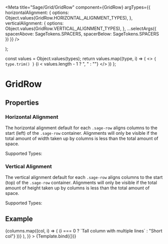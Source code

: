 




<Meta
  title="Sage/Grid/GridRow"
  component={GridRow}
  argTypes={{
    horizontalAlignment: {
      options: Object.values(GridRow.HORIZONTAL_ALIGNMENT_TYPES),
    },
    verticalAlignment: {
      options: Object.values(GridRow.VERTICAL_ALIGNMENT_TYPES),
    },
    ...selectArgs({
      spacerAbove: SageTokens.SPACERS,
      spacerBelow: SageTokens.SPACERS
    })
  }}
/>


  <Grid>
    <GridRow {...args} />
  </Grid>
);

  const values = Object.values(types);
  return values.map((type, i) => (
    <>
      <code>{ type.trim() }</code>
      {i < values.length - 1 ? ", " : ""}
    </>
  ))
};

# GridRow

## Properties
<ArgsTable of={GridRow} />

### Horizontal Alignment

The horizontal alignment default for each <code>.sage-row</code> aligns columns to the start (left) of the <code>.sage-row</code> container. Alignments will only be visible if the total amount of width taken up by columns is less than the total amount of space.

Supported Types: <AlignmentTypes types={GridRow.HORIZONTAL_ALIGNMENT_TYPES}/>

### Vertical Alignment

The vertical alignment default for each <code>.sage-row</code> aligns columns to the start (top) of the <code>.sage-row</code> container. Alignments will only be visible if the total amount of height taken up by columns is less than the total amount of space.

Supported Types: <AlignmentTypes types={GridRow.VERTICAL_ALIGNMENT_TYPES}/>

## Example

<Canvas>
    <Story name="Default"
      args = {{
        horizontalAlignment: GridRow.HORIZONTAL_ALIGNMENT_TYPES.CENTER,
        verticalAlignment: GridRow.VERTICAL_ALIGNMENT_TYPES.CENTER,
         children: (
          <>
            {columns.map((col, i) => (
              <Grid.Col size="2" key={col.toString()} aria-label="Double column">
                <Card style={{ textAlign: 'center', height: '100%' }}>
                  {i === 0 ? `Tall column with multiple lines` : "Short col"}
                </Card>
              </Grid.Col>
            ))}
          </>
        ),
      }}
    >
      {Template.bind({})}
    </Story>
</Canvas>
